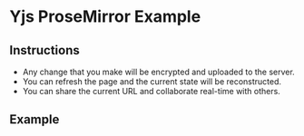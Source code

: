 # Yjs ProseMirror Example

## Instructions

- Any change that you make will be encrypted and uploaded to the
  server.
- You can refresh the page and the current state will be
  reconstructed.
- You can share the current URL and collaborate real-time with others.

## Example


<YjsProsemirrorExample />
